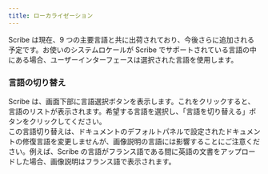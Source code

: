 ```yaml
---
title: ローカライゼーション
---
```



Scribe は現在、9 つの主要言語と共に出荷されており、今後さらに追加される予定です。お使いのシステムロケールが Scribe でサポートされている言語の中にある場合、ユーザーインターフェースは選択された言語を使用します。

### 言語の切り替え

Scribe は、画面下部に言語選択ボタンを表示します。これをクリックすると、言語のリストが表示されます。希望する言語を選択し、「言語を切り替える」ボタンをクリックしてください。  
この言語切り替えは、ドキュメントのデフォルトパネルで設定されたドキュメントの修復言語を変更しませんが、画像説明の言語には影響することにご注意ください。例えば、Scribe の言語がフランス語である間に英語の文書をアップロードした場合、画像説明はフランス語で表示されます。

